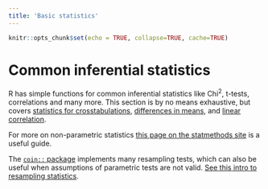 ```yaml
---
title: 'Basic statistics'
---
```


```r
knitr::opts_chunk$set(echo = TRUE, collapse=TRUE, cache=TRUE)
```


# Common inferential statistics {#common-inferential-stats}


R has simple functions for common inferential statistics like Chi^2^, t-tests, correlations and many more. This section is by no means exhaustive, but covers [statistics for crosstabulations](#crosstabs), [differences in means](#t-tests), and [linear correlation](#correlations).

For more on non-parametric statistics [this page on the statmethods site](http://www.statmethods.net/stats/nonparametric.html) is a useful guide.

The [`coin::` package](http://finzi.psych.upenn.edu/R/library/coin/doc/coin.pdf) implements many resampling tests, which can also be useful when assumptions of parametric tests are not valid. [See this intro to resampling statistics](http://www.statmethods.net/stats/resampling.html). 

